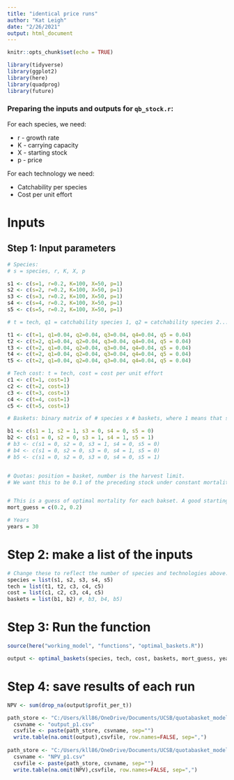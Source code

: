 ```yaml
---
title: "identical price runs"
author: "Kat Leigh"
date: "2/26/2021"
output: html_document
---
```


```r
knitr::opts_chunk$set(echo = TRUE)

library(tidyverse)
library(ggplot2)
library(here)
library(quadprog)
library(future)
```

### Preparing the inputs and outputs for `qb_stock.r`:

For each species, we need:

* r - growth rate
* K - carrying capacity
* X - starting stock
* p - price

For each technology we need:

* Catchability per species
* Cost per unit effort

# Inputs

## Step 1: Input parameters
```r
# Species:
# s = species, r, K, X, p

s1 <- c(s=1, r=0.2, K=100, X=50, p=1) 
s2 <- c(s=2, r=0.2, K=100, X=50, p=1)
s3 <- c(s=3, r=0.2, K=100, X=50, p=1)
s4 <- c(s=4, r=0.2, K=100, X=50, p=1)
s5 <- c(s=5, r=0.2, K=100, X=50, p=1)

# t = tech, q1 = catchability species 1, q2 = catchability species 2...

t1 <- c(t=1, q1=0.04, q2=0.04, q3=0.04, q4=0.04, q5 = 0.04)
t2 <- c(t=2, q1=0.04, q2=0.04, q3=0.04, q4=0.04, q5 = 0.04)
t3 <- c(t=2, q1=0.04, q2=0.04, q3=0.04, q4=0.04, q5 = 0.04)
t4 <- c(t=2, q1=0.04, q2=0.04, q3=0.04, q4=0.04, q5 = 0.04)
t5 <- c(t=2, q1=0.04, q2=0.04, q3=0.04, q4=0.04, q5 = 0.04)

# Tech cost: t = tech, cost = cost per unit effort
c1 <- c(t=1, cost=1)
c2 <- c(t=2, cost=1)
c3 <- c(t=3, cost=1)
c4 <- c(t=4, cost=1)
c5 <- c(t=5, cost=1)

# Baskets: binary matrix of # species x # baskets, where 1 means that species is in that basket

b1 <- c(s1 = 1, s2 = 1, s3 = 0, s4 = 0, s5 = 0)
b2 <- c(s1 = 0, s2 = 0, s3 = 1, s4 = 1, s5 = 1)
# b3 <- c(s1 = 0, s2 = 0, s3 = 1, s4 = 0, s5 = 0)
# b4 <- c(s1 = 0, s2 = 0, s3 = 0, s4 = 1, s5 = 0)
# b5 <- c(s1 = 0, s2 = 0, s3 = 0, s4 = 0, s5 = 1)


# Quotas: position = basket, number is the harvest limit.
# We want this to be 0.1 of the preceding stock under constant mortality, so this will have to change to just input constant m.


# This is a guess of optimal mortality for each bakset. A good starting point is r/2.
mort_guess = c(0.2, 0.2)

# Years
years = 30
```

# Step 2: make a list of the inputs
```r
# Change these to reflect the number of species and technologies above:
species = list(s1, s2, s3, s4, s5)
tech = list(t1, t2, c3, c4, c5)
cost = list(c1, c2, c3, c4, c5)
baskets = list(b1, b2) #, b3, b4, b5)
```

# Step 3: Run the function

```r
source(here("working_model", "functions", "optimal_baskets.R"))

output <- optimal_baskets(species, tech, cost, baskets, mort_guess, years)
```

# Step 4: save results of each run

```r

NPV <- sum(drop_na(output$profit_per_t))

path_store <- "C:/Users/kll86/OneDrive/Documents/UCSB/quotabasket_model/working_model/price and cost explore"
  csvname <- "output_p1.csv"
  csvfile <- paste(path_store, csvname, sep="")
  write.table(na.omit(output),csvfile, row.names=FALSE, sep=",")
  
path_store <- "C:/Users/kll86/OneDrive/Documents/UCSB/quotabasket_model/working_model/price and cost explore"
  csvname <- "NPV_p1.csv"
  csvfile <- paste(path_store, csvname, sep="")
  write.table(na.omit(NPV),csvfile, row.names=FALSE, sep=",")

```

